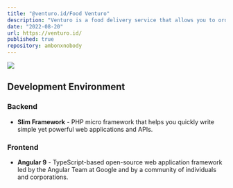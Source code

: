 ```yaml
---
title: "@venturo.id/Food Venturo"
description: "Venturo is a food delivery service that allows you to order food from your favorite restaurants and have it delivered to your door."
date: "2022-08-20"
url: https://venturo.id/
published: true
repository: ambonxnobody
---
```



[![](https://ambonxnobody.vercel.app/projects/food.png)](https://venturo.id/)

## Development Environment

### Backend
- **Slim Framework** - PHP micro framework that helps you quickly write simple yet powerful web applications and APIs.

### Frontend
- **Angular 9** - TypeScript-based open-source web application framework led by the Angular Team at Google and by a community of individuals and corporations.
